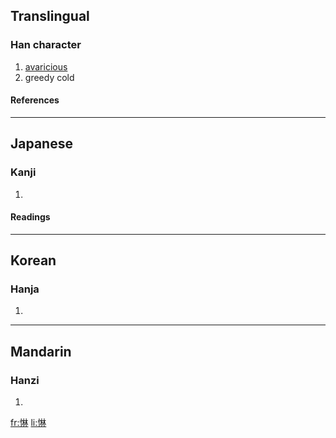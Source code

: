 ==Translingual==
===Han character===
{{Han char|rn=61|rad=心|as=08|sn=11|four=9409<sub>0</sub>|canj=心木木 (PDD)}}
# [[avaricious]]
# greedy cold<!-- huh? should this be two separate meanings? -->
====References====
{{Han ref|kx=0390.300|dkj=10785|dj=0724.260|hdz=42314.010|uh=60CF|ud=24783|bh=D559|bd=54617}}
----
==Japanese==
===Kanji===
{{ja-kanji|grade=|rs=心08}}
# {{defn|Japanese}} 
====Readings====
{{ja-readings|on=[[らん]] (ran), [[りん]] (rin)|kun=[[むさぼる]] (musaboru)}}
----
==Korean==
===Hanja===
{{ko-hanja|hangeul=[[람]]>[[남]]|eumhun=|rv=ram>nam|mr=ram>nam|y=lam>nam}}
# {{defn|Korean}}
----
==Mandarin==
===Hanzi===
{{cmn-hanzi|pin=[[lín]] ([[lin2]])|wg=lin<sup>2</sup>}}
# {{defn|Mandarin}}

[[fr:惏]]
[[li:惏]]